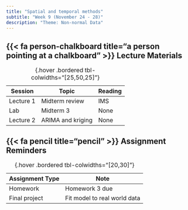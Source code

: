 ```yaml
---
title: "Spatial and temporal methods"
subtitle: "Week 9 (November 24 - 28)"
description: "Theme: Non-normal Data"
---
```


## {{< fa person-chalkboard title="a person pointing at a chalkboard" >}} Lecture Materials {#lecture-materials}

| Session | Topic  | Reading |
|---------|--------|---------|
| Lecture 1 | Midterm review | IMS |
| Lab | Midterm 3 | None |
| Lecture 2 | ARIMA and kriging | None |
: {.hover .bordered tbl-colwidths="[25,50,25]"} 

## {{< fa pencil title="pencil" >}} Assignment Reminders {#assignment-reminders}

| Assignment Type | Note                      |
|-----------------|---------------------------|
| Homework        | Homework 3 due            |
| Final project   | Fit model to real world data |
: {.hover .bordered tbl-colwidths="[20,30]"} 

